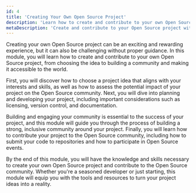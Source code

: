 ```yaml
---
id: 4
title: 'Creating Your Own Open Source Project'
description: 'Learn how to create and contribute to your own Open Source project by choosing an idea, planning, developing, and building a community with this comprehensive guide.'
metaDescription: 'Create and contribute to your Open Source project with ease. This module guides from idea to community building. Start your rewarding journey today!'
---
```

<p class="lead">Creating your own Open Source project can be an exciting and rewarding experience, but it can also be challenging without proper guidance. In this module, you will learn how to create and contribute to your own Open Source project, from choosing the idea to building a community and making it accessible to the world.</p>
        
First, you will discover how to choose a project idea that aligns with your interests and skills, as well as how to assess the potential impact of your project on the Open Source community. Next, you will dive into planning and developing your project, including important considerations such as licensing, version control, and documentation.

Building and engaging your community is essential to the success of your project, and this module will guide you through the process of building a strong, inclusive community around your project. Finally, you will learn how to contribute your project to the Open Source community, including how to submit your code to repositories and how to participate in Open Source events.

By the end of this module, you will have the knowledge and skills necessary to create your own Open Source project and contribute to the Open Source community. Whether you're a seasoned developer or just starting, this module will equip you with the tools and resources to turn your project ideas into a reality.
